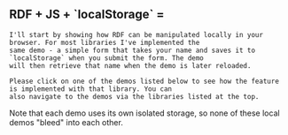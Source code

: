 
<Content>
    <h2 className="subtitle" className={styles.localTitle}>
        <span>RDF + JS + `localStorage` = </span>
        <FaShieldHeart style={{fill: "rgb(232, 30, 30)"}}/>
    </h2>

    I'll start by showing how RDF can be manipulated locally in your browser. For most libraries I've implemented the
    same demo - a simple form that takes your name and saves it to `localStorage` when you submit the form. The demo
    will then retrieve that name when the demo is later reloaded.

    Please click on one of the demos listed below to see how the feature is implemented with that library. You can
    also navigate to the demos via the libraries listed at the top.
</Content>

<DemoList list={LOCAL_DEMOS} data-test="LocalDemoList"/>

<Content>
    Note that each demo uses its own isolated storage, so none of these local demos "bleed" into each
    other.
</Content>
